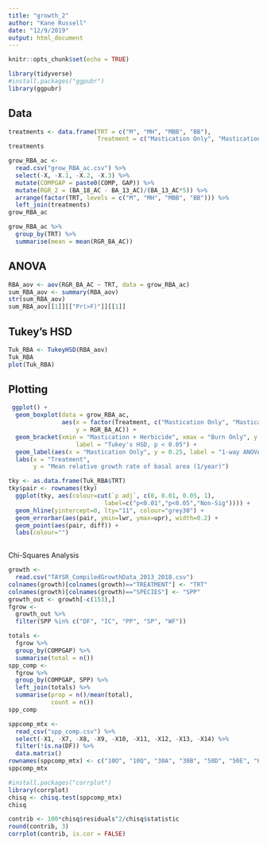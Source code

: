 ```yaml
---
title: "growth_2"
author: "Kane Russell"
date: "12/9/2019"
output: html_document
---
```


```r
knitr::opts_chunk$set(echo = TRUE)
```

```r
library(tidyverse)
#install.packages("ggpubr")
library(ggpubr)
```

## Data

```r
treatments <- data.frame(TRT = c("M", "MH", "MBB", "BB"), 
                         Treatment = c("Mastication Only", "Mastication + Herbicide", "Mastication + Burn", "Burn Only" ))
treatments

grow_RBA_ac <- 
  read.csv("grow_RBA_ac.csv") %>% 
  select(-X, -X.1, -X.2, -X.3) %>% 
  mutate(COMPGAP = paste0(COMP, GAP)) %>% 
  mutate(RGR_2 = (BA_18_AC - BA_13_AC)/(BA_13_AC*5)) %>% 
  arrange(factor(TRT, levels = c("M", "MH", "MBB", "BB"))) %>% 
  left_join(treatments)
grow_RBA_ac
```

```r
grow_RBA_ac %>% 
  group_by(TRT) %>% 
  summarise(mean = mean(RGR_BA_AC))
```

## ANOVA

```r
RBA_aov <- aov(RGR_BA_AC ~ TRT, data = grow_RBA_ac)
sum_RBA_aov <- summary(RBA_aov)
str(sum_RBA_aov)
sum_RBA_aov[[1]][["Pr(>F)"]][[1]]
```

## Tukey's HSD

```r
Tuk_RBA <- TukeyHSD(RBA_aov)
Tuk_RBA
plot(Tuk_RBA)
```

## Plotting

```r
 ggplot() + 
  geom_boxplot(data = grow_RBA_ac, 
               aes(x = factor(Treatment, c("Mastication Only", "Mastication + Herbicide", "Mastication + Burn", "Burn Only")), 
                   y = RGR_BA_AC)) + 
  geom_bracket(xmin = "Mastication + Herbicide", xmax = "Burn Only", y.position = 0.26, 
                   label = "Tukey's HSD, p < 0.05") + 
  geom_label(aes(x = "Mastication Only", y = 0.25, label = "1-way ANOVA, \np < 0.05")) + 
  labs(x = "Treatment", 
       y = "Mean relative growth rate of basal area (1/year)")
```

```r
tky <- as.data.frame(Tuk_RBA$TRT)
tky$pair <- rownames(tky)
  ggplot(tky, aes(colour=cut(`p adj`, c(0, 0.01, 0.05, 1), 
                           label=c("p<0.01","p<0.05","Non-Sig")))) +
  geom_hline(yintercept=0, lty="11", colour="grey30") +
  geom_errorbar(aes(pair, ymin=lwr, ymax=upr), width=0.2) +
  geom_point(aes(pair, diff)) +
  labs(colour="")
  
```


Chi-Squares Analysis

```r
growth <- 
  read.csv("TAYSR_CompiledGrowthData_2013_2018.csv")
colnames(growth)[colnames(growth)=="TREATMENT"] <- "TRT"
colnames(growth)[colnames(growth)=="SPECIES"] <- "SPP"
growth_out <- growth[-c(153),]
fgrow <- 
  growth_out %>% 
  filter(SPP %in% c("DF", "IC", "PP", "SP", "WF"))

totals <- 
  fgrow %>% 
  group_by(COMPGAP) %>% 
  summarise(total = n())
spp_comp <- 
  fgrow %>% 
  group_by(COMPGAP, SPP) %>% 
  left_join(totals) %>%
  summarise(prop = n()/mean(total), 
            count = n())
spp_comp
```

```r
sppcomp_mtx <- 
  read_csv("spp_comp.csv") %>%
  select(-X1, -X7, -X8, -X9, -X10, -X11, -X12, -X13, -X14) %>%
  filter(!is.na(DF)) %>% 
  data.matrix()
rownames(sppcomp_mtx) <- c("10O", "10Q", "30A", "30B", "50D", "50E", "60F", "60G", "60H", "60I", "60J", "400F", "400G", "400H")
sppcomp_mtx

```


```r
#install.packages("corrplot")
library(corrplot)
chisq <- chisq.test(sppcomp_mtx)
chisq
```

```r
contrib <- 100*chisq$residuals^2/chisq$statistic
round(contrib, 3)
corrplot(contrib, is.cor = FALSE)
```

